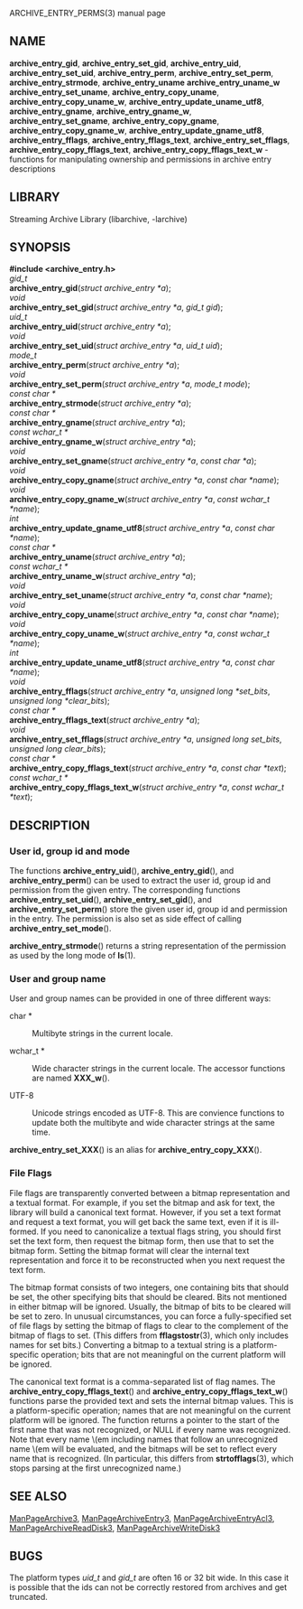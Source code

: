 ARCHIVE_ENTRY_PERMS(3) manual page 
== NAME == 
'''archive_entry_gid''', 
'''archive_entry_set_gid''', 
'''archive_entry_uid''', 
'''archive_entry_set_uid''', 
'''archive_entry_perm''', 
'''archive_entry_set_perm''', 
'''archive_entry_strmode''', 
'''archive_entry_uname''' 
'''archive_entry_uname_w''' 
'''archive_entry_set_uname''', 
'''archive_entry_copy_uname''', 
'''archive_entry_copy_uname_w''', 
'''archive_entry_update_uname_utf8''', 
'''archive_entry_gname''', 
'''archive_entry_gname_w''', 
'''archive_entry_set_gname''', 
'''archive_entry_copy_gname''', 
'''archive_entry_copy_gname_w''', 
'''archive_entry_update_gname_utf8''', 
'''archive_entry_fflags''', 
'''archive_entry_fflags_text''', 
'''archive_entry_set_fflags''', 
'''archive_entry_copy_fflags_text''', 
'''archive_entry_copy_fflags_text_w''' 
- functions for manipulating ownership and permissions in archive entry descriptions 
== LIBRARY == 
Streaming Archive Library (libarchive, -larchive) 
== SYNOPSIS == 
'''<nowiki>#include <archive_entry.h></nowiki>''' 
<br> 
''gid_t'' 
<br> 
'''archive_entry_gid'''(''struct archive_entry *a''); 
<br> 
''void'' 
<br> 
'''archive_entry_set_gid'''(''struct archive_entry *a'', ''gid_t gid''); 
<br> 
''uid_t'' 
<br> 
'''archive_entry_uid'''(''struct archive_entry *a''); 
<br> 
''void'' 
<br> 
'''archive_entry_set_uid'''(''struct archive_entry *a'', ''uid_t uid''); 
<br> 
''mode_t'' 
<br> 
'''archive_entry_perm'''(''struct archive_entry *a''); 
<br> 
''void'' 
<br> 
'''archive_entry_set_perm'''(''struct archive_entry *a'', ''mode_t mode''); 
<br> 
''const char *'' 
<br> 
'''archive_entry_strmode'''(''struct archive_entry *a''); 
<br> 
''const char *'' 
<br> 
'''archive_entry_gname'''(''struct archive_entry *a''); 
<br> 
''const wchar_t *'' 
<br> 
'''archive_entry_gname_w'''(''struct archive_entry *a''); 
<br> 
''void'' 
<br> 
'''archive_entry_set_gname'''(''struct archive_entry *a'', ''const char *a''); 
<br> 
''void'' 
<br> 
'''archive_entry_copy_gname'''(''struct archive_entry *a'', ''const char *name''); 
<br> 
''void'' 
<br> 
'''archive_entry_copy_gname_w'''(''struct archive_entry *a'', ''const wchar_t *name''); 
<br> 
''int'' 
<br> 
'''archive_entry_update_gname_utf8'''(''struct archive_entry *a'', ''const char *name''); 
<br> 
''const char *'' 
<br> 
'''archive_entry_uname'''(''struct archive_entry *a''); 
<br> 
''const wchar_t *'' 
<br> 
'''archive_entry_uname_w'''(''struct archive_entry *a''); 
<br> 
''void'' 
<br> 
'''archive_entry_set_uname'''(''struct archive_entry *a'', ''const char *name''); 
<br> 
''void'' 
<br> 
'''archive_entry_copy_uname'''(''struct archive_entry *a'', ''const char *name''); 
<br> 
''void'' 
<br> 
'''archive_entry_copy_uname_w'''(''struct archive_entry *a'', ''const wchar_t *name''); 
<br> 
''int'' 
<br> 
'''archive_entry_update_uname_utf8'''(''struct archive_entry *a'', ''const char *name''); 
<br> 
''void'' 
<br> 
'''archive_entry_fflags'''(''struct archive_entry *a'', ''unsigned long *set_bits'', ''unsigned long *clear_bits''); 
<br> 
''const char *'' 
<br> 
'''archive_entry_fflags_text'''(''struct archive_entry *a''); 
<br> 
''void'' 
<br> 
'''archive_entry_set_fflags'''(''struct archive_entry *a'', ''unsigned long set_bits'', ''unsigned long clear_bits''); 
<br> 
''const char *'' 
<br> 
'''archive_entry_copy_fflags_text'''(''struct archive_entry *a'', ''const char *text''); 
<br> 
''const wchar_t *'' 
<br> 
'''archive_entry_copy_fflags_text_w'''(''struct archive_entry *a'', ''const wchar_t *text''); 
== DESCRIPTION == 
=== User id, group id and mode=== 
The functions 
'''archive_entry_uid'''(), 
'''archive_entry_gid'''(), 
and 
'''archive_entry_perm'''() 
can be used to extract the user id, group id and permission from the given entry. 
The corresponding functions 
'''archive_entry_set_uid'''(), 
'''archive_entry_set_gid'''(), 
and 
'''archive_entry_set_perm'''() 
store the given user id, group id and permission in the entry. 
The permission is also set as side effect of calling 
'''archive_entry_set_mode'''(). 

'''archive_entry_strmode'''() 
returns a string representation of the permission as used by the long mode of 
'''ls'''(1). 
=== User and group name=== 
User and group names can be provided in one of three different ways: 
<dl> 
<dt>char *</dt><dd> 
Multibyte strings in the current locale. 
</dd><dt>wchar_t *</dt><dd> 
Wide character strings in the current locale. 
The accessor functions are named 
'''XXX_w'''(). 
</dd><dt>UTF-8</dt><dd> 
Unicode strings encoded as UTF-8. 
This are convience functions to update both the multibyte and wide 
character strings at the same time. 
</dd></dl> 

'''archive_entry_set_XXX'''() 
is an alias for  
'''archive_entry_copy_XXX'''(). 
=== File Flags=== 
File flags are transparently converted between a bitmap 
representation and a textual format. 
For example, if you set the bitmap and ask for text, the library 
will build a canonical text format. 
However, if you set a text format and request a text format, 
you will get back the same text, even if it is ill-formed. 
If you need to canonicalize a textual flags string, you should first set the 
text form, then request the bitmap form, then use that to set the bitmap form. 
Setting the bitmap format will clear the internal text representation 
and force it to be reconstructed when you next request the text form. 

The bitmap format consists of two integers, one containing bits 
that should be set, the other specifying bits that should be 
cleared. 
Bits not mentioned in either bitmap will be ignored. 
Usually, the bitmap of bits to be cleared will be set to zero. 
In unusual circumstances, you can force a fully-specified set 
of file flags by setting the bitmap of flags to clear to the complement 
of the bitmap of flags to set. 
(This differs from 
'''fflagstostr'''(3), 
which only includes names for set bits.) 
Converting a bitmap to a textual string is a platform-specific 
operation; bits that are not meaningful on the current platform 
will be ignored. 

The canonical text format is a comma-separated list of flag names. 
The 
'''archive_entry_copy_fflags_text'''() 
and 
'''archive_entry_copy_fflags_text_w'''() 
functions parse the provided text and sets the internal bitmap values. 
This is a platform-specific operation; names that are not meaningful 
on the current platform will be ignored. 
The function returns a pointer to the start of the first name that was not 
recognized, or NULL if every name was recognized. 
Note that every name \(em including names that follow an unrecognized 
name \(em will be evaluated, and the bitmaps will be set to reflect 
every name that is recognized. 
(In particular, this differs from 
'''strtofflags'''(3), 
which stops parsing at the first unrecognized name.) 
== SEE ALSO == 
[[ManPageArchive3]], 
[[ManPageArchiveEntry3]], 
[[ManPageArchiveEntryAcl3]], 
[[ManPageArchiveReadDisk3]], 
[[ManPageArchiveWriteDisk3]] 
== BUGS == 
The platform types 
''uid_t'' 
and 
''gid_t'' 
are often 16 or 32 bit wide. 
In this case it is possible that the ids can not be correctly restored 
from archives and get truncated. 
